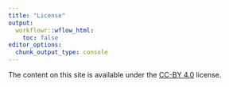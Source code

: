 ```yaml
---
title: "License"
output:
  workflowr::wflow_html:
    toc: false
editor_options:
  chunk_output_type: console
---
```


The content on this site is available under the [CC-BY 4.0][cc-by] license.

[cc-by]: https://creativecommons.org/licenses/by/4.0/

